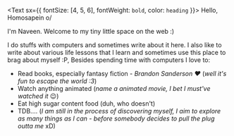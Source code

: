 <Text sx={{ fontSize: [4, 5, 6], fontWeight: `bold`, color: `heading` }}>
  Hello, Homosapein o/
</Text>



I'm Naveen. Welcome to my tiny little space on the web :) 

I do stuffs with computers and sometimes write about it here. I also like to write about various life lessons
that I learn and sometimes use this place to brag about myself :P, Besides spending time with computers I love to:
 - Read books, especially fantasy fiction -  _Brandon Sanderson ❤️_ (_well it's fun to escape the world :3_)
 - Watch anything animated (_name a animated movie, I bet I must've watched it_ 😉)
 - Eat high sugar content food (duh, who doesn't)
 - TDB.... (_I am still in the process of discovering myself, I aim to explore as many things as I can - before 
   somebody decides to pull the plug outta me_  xD)
